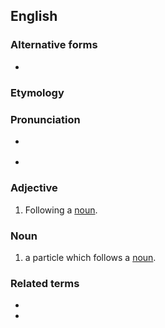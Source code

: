 {{also|post-noun}}
==English==

===Alternative forms===
* {{l|en|post-noun}}

===Etymology===
{{prefix|en|post|noun}}

===Pronunciation===
* {{sense|adjective}} {{IPA|en|/ˌpoʊstˈnaʊn/}}
* {{sense|noun}} {{IPA|en|/ˈpoʊstnaʊn/}}

===Adjective===
{{en-adj|-}}

# {{lb|en|grammar}} Following a [[noun]].
#: {{syn|en|postnominal}}

===Noun===
{{en-noun}}

# {{lb|en|Korean|_|linguistics}} a particle which follows a [[noun]].

===Related terms===
* {{l|en|prenoun}}
* {{l|en|adnoun}}
